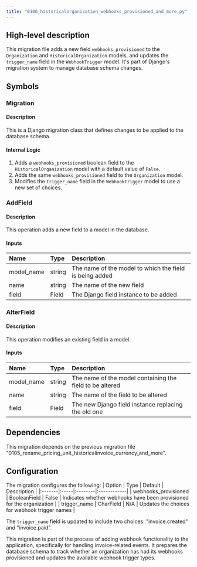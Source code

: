 ```yaml
---
title: "0106_historicalorganization_webhooks_provisioned_and_more.py"
---
```


## High-level description
This migration file adds a new field `webhooks_provisioned` to the `Organization` and `HistoricalOrganization` models, and updates the `trigger_name` field in the `WebhookTrigger` model. It's part of Django's migration system to manage database schema changes.

## Symbols

### Migration
#### Description
This is a Django migration class that defines changes to be applied to the database schema.

#### Internal Logic
1. Adds a `webhooks_provisioned` boolean field to the `HistoricalOrganization` model with a default value of `False`.
2. Adds the same `webhooks_provisioned` field to the `Organization` model.
3. Modifies the `trigger_name` field in the `WebhookTrigger` model to use a new set of choices.

### AddField
#### Description
This operation adds a new field to a model in the database.

#### Inputs
| Name | Type | Description |
|:-----|:-----|:------------|
| model_name | string | The name of the model to which the field is being added |
| name | string | The name of the new field |
| field | Field | The Django field instance to be added |

### AlterField
#### Description
This operation modifies an existing field in a model.

#### Inputs
| Name | Type | Description |
|:-----|:-----|:------------|
| model_name | string | The name of the model containing the field to be altered |
| name | string | The name of the field to be altered |
| field | Field | The new Django field instance replacing the old one |

## Dependencies
This migration depends on the previous migration file "0105_rename_pricing_unit_historicalinvoice_currency_and_more".

## Configuration
The migration configures the following:
| Option | Type | Default | Description |
|:-------|:-----|:--------|:------------|
| webhooks_provisioned | BooleanField | False | Indicates whether webhooks have been provisioned for the organization |
| trigger_name | CharField | N/A | Updates the choices for webhook trigger names |

The `trigger_name` field is updated to include two choices: "invoice.created" and "invoice.paid".

This migration is part of the process of adding webhook functionality to the application, specifically for handling invoice-related events. It prepares the database schema to track whether an organization has had its webhooks provisioned and updates the available webhook trigger types.